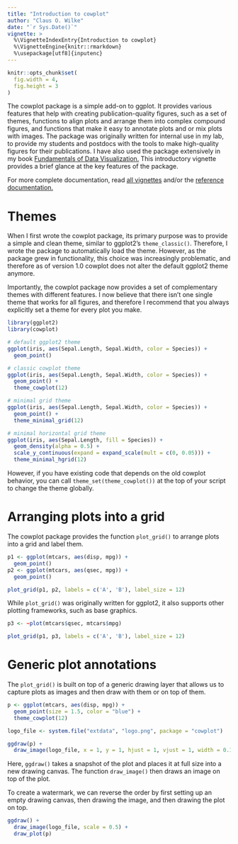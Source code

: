 ```yaml
---
title: "Introduction to cowplot"
author: "Claus O. Wilke"
date: "`r Sys.Date()`"
vignette: >
  %\VignetteIndexEntry{Introduction to cowplot}
  %\VignetteEngine{knitr::rmarkdown}
  %\usepackage[utf8]{inputenc}
---
```

```r
knitr::opts_chunk$set(
  fig.width = 4,
  fig.height = 3
)
```

The cowplot package is a simple add-on to ggplot. It provides various features that help with creating publication-quality figures, such as a set of themes, functions to align plots and arrange them into complex compound figures, and functions that make it easy to annotate plots and or mix plots with images. The package was originally written for internal use in my lab, to provide my students and postdocs with the tools to make high-quality figures for their publications. I have also used the package extensively in my book [Fundamentals of Data Visualization.](https://www.amazon.com/gp/product/1492031089) This introductory vignette provides a brief glance at the key features of the package.

For more complete documentation, read [all vignettes](https://wilkelab.org/cowplot/articles/index.html) and/or the [reference documentation.](https://wilkelab.org/cowplot/reference/index.html)

# Themes

When I first wrote the cowplot package, its primary purpose was to provide a simple and clean theme, similar to ggplot2's `theme_classic()`. Therefore, I wrote the package to automatically load the theme. However, as the package grew in functionality, this choice was increasingly problematic, and therefore as of version 1.0 cowplot does not alter the default ggplot2 theme anymore.

Importantly, the cowplot package now provides a set of complementary themes with different features. I now believe that there isn't one single theme that works for all figures, and therefore I recommend that you always explicitly set a theme for every plot you make.

```r
library(ggplot2)
library(cowplot)

# default ggplot2 theme
ggplot(iris, aes(Sepal.Length, Sepal.Width, color = Species)) + 
  geom_point()

# classic cowplot theme
ggplot(iris, aes(Sepal.Length, Sepal.Width, color = Species)) + 
  geom_point() +
  theme_cowplot(12)

# minimal grid theme
ggplot(iris, aes(Sepal.Length, Sepal.Width, color = Species)) + 
  geom_point() +
  theme_minimal_grid(12)

# minimal horizontal grid theme
ggplot(iris, aes(Sepal.Length, fill = Species)) + 
  geom_density(alpha = 0.5) +
  scale_y_continuous(expand = expand_scale(mult = c(0, 0.05))) +
  theme_minimal_hgrid(12)
```

However, if you have existing code that depends on the old cowplot behavior, you can call `theme_set(theme_cowplot())` at the top of your script to change the theme globally.

# Arranging plots into a grid

The cowplot package provides the function `plot_grid()` to arrange plots into a grid and label them. 

```r
p1 <- ggplot(mtcars, aes(disp, mpg)) + 
  geom_point()
p2 <- ggplot(mtcars, aes(qsec, mpg)) +
  geom_point()

plot_grid(p1, p2, labels = c('A', 'B'), label_size = 12)
```

While `plot_grid()` was originally written for ggplot2, it also supports other plotting frameworks, such as base graphics.

```r
p3 <- ~plot(mtcars$qsec, mtcars$mpg)

plot_grid(p1, p3, labels = c('A', 'B'), label_size = 12)
```

# Generic plot annotations

The `plot_grid()` is built on top of a generic drawing layer that allows us to capture plots as images and then draw with them or on top of them.

```r
p <- ggplot(mtcars, aes(disp, mpg)) + 
  geom_point(size = 1.5, color = "blue") +
  theme_cowplot(12)

logo_file <- system.file("extdata", "logo.png", package = "cowplot")

ggdraw(p) + 
  draw_image(logo_file, x = 1, y = 1, hjust = 1, vjust = 1, width = 0.13, height = 0.2)
```

Here, `ggdraw()` takes a snapshot of the plot and places it at full size into a new drawing canvas. The function `draw_image()` then draws an image on top of the plot.

To create a watermark, we can reverse the order by first setting up an empty drawing canvas, then drawing the image, and then drawing the plot on top.

```r
ggdraw() + 
  draw_image(logo_file, scale = 0.5) +
  draw_plot(p)
```
